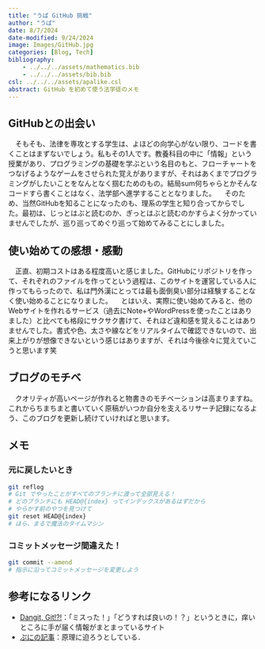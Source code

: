 ```yaml
---
title: "うぱ GitHub 挑戦"
author: "うぱ"
date: 8/7/2024
date-modified: 9/24/2024
image: Images/GitHub.jpg
categories: [Blog, Tech]
bibliography: 
    - ../../../assets/mathematics.bib
    - ../../../assets/bib.bib
csl: ../../../assets/apalike.csl
abstract: GitHub を初めて使う法学徒のメモ
---
```


## GitHubとの出会い
　そもそも、法律を専攻とする学生は、よほどの向学心がない限り、コードを書くことはまずないでしょう。私もその1人です。教養科目の中に「情報」という授業があり、プログラミングの基礎を学ぶという名目のもと、フローチャートをつなげるようなゲームをさせられた覚えがありますが、それはあくまでプログラミングがしたいことをなんとなく掴むためのもの。結局sum何ちゃらとかそんなコードすら書くことはなく、法学部へ進学することとなりました。
　そのため、当然GitHubを知ることになったのも、理系の学生と知り合ってからでした。最初は、じっとはぶと読むのか、ぎっとはぶと読むのかすらよく分かっていませんでしたが、巡り巡ってめぐり巡って始めてみることにしました。

## 使い始めての感想・感動
　正直、初期コストはある程度高いと感じました。GitHubにリポジトリを作って、それぞれのファイルを作ってという過程は、このサイトを運営している人に作ってもらったので、私は門外漢にとっては最も面倒臭い部分は経験することなく使い始めることになりました。
　とはいえ、実際に使い始めてみると、他のWebサイトを作れるサービス（過去にNote+やWordPressを使ったことはありました）と比べても格段にサクサク書けて、それほど違和感を覚えることはありませんでした。書式や色、太さや線などをリアルタイムで確認できないので、出来上がりが想像できないという感じはありますが、それは今後徐々に覚えていこうと思います笑

## ブログのモチベ
　クオリティが高いページが作れると物書きのモチベーションは高まりますね。これからちまちまと書いていく原稿がいつか自分を支えるリサーチ記録になるよう、このブログを更新し続けていければと思います。

## メモ

### 元に戻したいとき

```zsh
git reflog
# Git でやったことがすべてのブランチに渡って全部見える！
# どのブランチにも HEAD@{index} ってインデックスがあるはずだから
# やらかす前のやつを見つけて
git reset HEAD@{index}
# ほら、まるで魔法のタイムマシン
```

### コミットメッセージ間違えた！

```zsh
git commit --amend
# 指示に沿ってコミットメッセージを変更しよう
```

## 参考になるリンク {.appendix}

* [Dangit, Git!?!](https://dangitgit.com/ja)：「ミスった！」「どうすれば良いの！？」というときに，痒いところに手が届く情報がまとまっているサイト
* [ぷにの記事](../Tech/Git.qmd)：原理に迫ろうとしている．